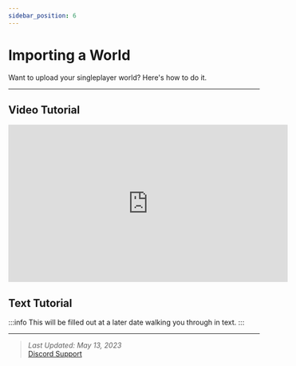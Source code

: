```yaml
---
sidebar_position: 6
---
```


# Importing a World
Want to upload your singleplayer world? Here's how to do it.

---

## Video Tutorial
<iframe width="560" height="315" src="https://www.youtube.com/embed/hbeHO59p3xQ" title="YouTube video player" frameborder="0" allow="accelerometer; autoplay; clipboard-write; encrypted-media; gyroscope; picture-in-picture; web-share" allowfullscreen></iframe>

## Text Tutorial
:::info
This will be filled out at a later date walking you through in text.
:::

---

> *Last Updated: May 13, 2023*   
[<icon icon="fa-brands fa-discord" size="lg" /> Discord Support](https://discord.gg/ZTGMcfsskN)
